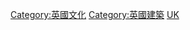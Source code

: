 
{{DEFAULTSORT:Garden}}
[[Category:英國文化|Category:英國文化]]
[[Category:英國建築|Category:英國建築]]
[[Category:西式庭園|UK]]